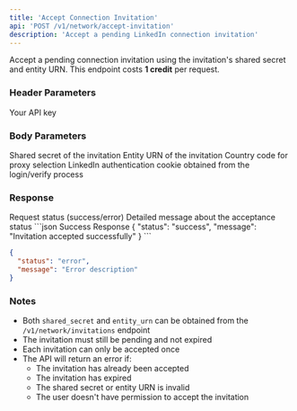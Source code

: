 ```yaml
---
title: 'Accept Connection Invitation'
api: 'POST /v1/network/accept-invitation'
description: 'Accept a pending LinkedIn connection invitation'
---
```


Accept a pending connection invitation using the invitation's shared secret and entity URN.
<Note>
  This endpoint costs **1 credit** per request.
</Note>
### Header Parameters

<ParamField header="x-api-key" type="string" required>
  Your API key
</ParamField>

### Body Parameters

<ParamField body="shared_secret" type="string" required>
  Shared secret of the invitation
</ParamField>

<ParamField body="entity_urn" type="string" required>
  Entity URN of the invitation
</ParamField>
<ParamField body="country" type="string" default="FR">
  Country code for proxy selection
</ParamField>
<ParamField body="login_cookie" type="string" required>
  LinkedIn authentication cookie obtained from the login/verify process
</ParamField>

### Response

<ResponseField name="status" type="string">
  Request status (success/error)
</ResponseField>

<ResponseField name="message" type="string">
  Detailed message about the acceptance status
</ResponseField>

<ResponseExample>
```json Success Response
{
  "status": "success",
  "message": "Invitation accepted successfully"
}
```

```json Error Response
{
  "status": "error",
  "message": "Error description"
}
```
</ResponseExample>

### Notes
- Both `shared_secret` and `entity_urn` can be obtained from the `/v1/network/invitations` endpoint
- The invitation must still be pending and not expired
- Each invitation can only be accepted once
- The API will return an error if:
  - The invitation has already been accepted
  - The invitation has expired
  - The shared secret or entity URN is invalid
  - The user doesn't have permission to accept the invitation